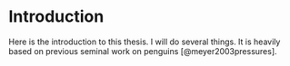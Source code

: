 # Introduction

Here is the introduction to this thesis. I will do several things. It is heavily based on previous seminal work on penguins [@meyer2003pressures].


